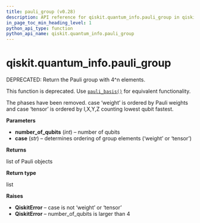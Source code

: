 ```yaml
---
title: pauli_group (v0.28)
description: API reference for qiskit.quantum_info.pauli_group in qiskit v0.28
in_page_toc_min_heading_level: 1
python_api_type: function
python_api_name: qiskit.quantum_info.pauli_group
---
```


<span id="qiskit-quantum-info-pauli-group" />

# qiskit.quantum\_info.pauli\_group

<Function id="qiskit.quantum_info.pauli_group" isDedicatedPage={true} github="https://github.com/qiskit/qiskit/tree/stable/0.18/qiskit/quantum_info/operators/pauli.py" signature="pauli_group(number_of_qubits, case='weight')">
  DEPRECATED: Return the Pauli group with 4^n elements.

  This function is deprecated. Use [`pauli_basis()`](qiskit.quantum_info.pauli_basis "qiskit.quantum_info.pauli_basis") for equivalent functionality.

  The phases have been removed. case ‘weight’ is ordered by Pauli weights and case ‘tensor’ is ordered by I,X,Y,Z counting lowest qubit fastest.

  **Parameters**

  *   **number\_of\_qubits** (*int*) – number of qubits
  *   **case** (*str*) – determines ordering of group elements (‘weight’ or ‘tensor’)

  **Returns**

  list of Pauli objects

  **Return type**

  list

  **Raises**

  *   **QiskitError** – case is not ‘weight’ or ‘tensor’
  *   **QiskitError** – number\_of\_qubits is larger than 4
</Function>

